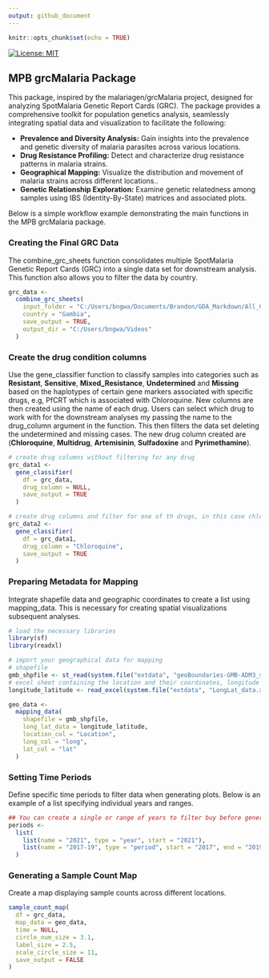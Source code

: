 ```yaml
---
output: github_document
---
```


```r
knitr::opts_chunk$set(echo = TRUE)
```

[![License: MIT](https://img.shields.io/badge/License-MIT-yellow.svg)](LICENSE.md)

## MPB grcMalaria Package
This package, inspired by the malariagen/grcMalaria project, designed for analyzing SpotMalaria Genetic Report Cards (GRC). The package provides a comprehensive toolkit for population genetics analysis, seamlessly integrating spatial data and visualization to facilitate the following:

* **Prevalence and Diversity Analysis:** Gain insights into the prevalence and genetic diversity of malaria parasites across various locations.
* **Drug Resistance Profiling:** Detect and characterize drug resistance patterns in malaria strains.
* **Geographical Mapping:** Visualize the distribution and movement of malaria strains across different locations..
* **Genetic Relationship Exploration:** Examine genetic relatedness among samples using IBS (Identity-By-State) matrices and associated plots.

Below is a simple workflow example demonstrating the main functions in the MPB grcMalaria package.

### Creating the Final GRC Data

The combine_grc_sheets function consolidates multiple SpotMalaria Genetic Report Cards (GRC) into a single data set for downstream analysis. This function also allows you to filter the data by country.

```r
grc_data <-
  combine_grc_sheets(
    input_folder = "C:/Users/bngwa/Documents/Brandon/GDA_Markdown/All_GRC_Reads_Gambia",
    country = "Gambia",
    save_output = TRUE,
    output_dir = "C:/Users/bngwa/Videos"
  )
```


### Create the drug condition columns

Use the gene_classifier function to classify samples into categories such as **Resistant**, **Sensitive**, **Mixed_Resistance**, **Undetermined** and **Missing** based on the haplotypes of certain gene markers associated with specific drugs, e.g, PfCRT which is associated with Chloroquine. New columns are then created using the name of each drug. Users can select which drug to work with for the downstream analyses my passing the name to the drug_column argument in the function. This then filters the data set deleting the undetermined and missing cases. The new drug column created are (**Chloroquine**, **Multidrug**, **Artemisinin**, **Sulfadoxine** and **Pyrimethamine**).

```r
# create drug columns without filtering for any drug
grc_data1 <-
  gene_classifier(
    df = grc_data,
    drug_column = NULL,
    save_output = TRUE
  )

# create drug columns and filter for one of th drugs, in this case chloroquine
grc_data2 <-
  gene_classifier(
    df = grc_data1,
    drug_column = "Chloroquine",
    save_output = TRUE
  )
```


### Preparing Metadata for Mapping

Integrate shapefile data and geographic coordinates to create a list using mapping_data. This is necessary for creating spatial visualizations subsequent analyses.

```r
# load the necessary libraries
library(sf)
library(readxl)

# import your geographical data for mapping
# shapefile
gmb_shpfile <- st_read(system.file("extdata", "geoBoundaries-GMB-ADM3_simplified.shp", package = "grcMPB"))
# excel sheet containing the location and their coordinates, longitude and latitude.
longitude_latitude <- read_excel(system.file("extdata", "LongLat_data.xlsx", package = "grcMPB"))

geo_data <-
  mapping_data(
    shapefile = gmb_shpfile,
    long_lat_data = longitude_latitude,
    location_col = "Location",
    long_col = "long",
    lat_col = "lat"
  )
```

### Setting Time Periods

Define specific time periods to filter data when generating plots. Below is an example of a list specifying individual years and ranges.

```r
## You can create a single or range of years to filter buy before generating the plots
periods <-
  list(
    list(name = "2021", type = "year", start = "2021"),
    list(name = "2017-19", type = "period", start = "2017", end = "2019")
  )
```


### Generating a Sample Count Map

Create a map displaying sample counts across different locations.

```r
sample_count_map(
  df = grc_data,
  map_data = geo_data,
  time = NULL,
  circle_num_size = 3.1,
  label_size = 2.5,
  scale_circle_size = 11,
  save_output = FALSE
)
```


